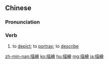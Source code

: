 {{also|描绘}}
==Chinese==
{{zh-forms|s=描绘}}

===Pronunciation===
{{zh-pron
|m=miáohuì
|c=miu4 kui2
|mn=biâu-hōe
|cat=v
}}

===Verb===
{{zh-verb}}

# to [[depict]]; to [[portray]]; to [[describe]]

{{zh-cat|Advanced}}

[[zh-min-nan:描繪]]
[[ko:描繪]]
[[hu:描繪]]
[[mg:描繪]]
[[ja:描繪]]